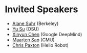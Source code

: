 # Invited Speakers

- [Alane Suhr](https://www.alanesuhr.com/) (Berkeley)
- [Yu Su](https://ysu1989.github.io/) (OSU)
- [Xinyun Chen](https://jungyhuk.github.io/) (Google DeepMind)
- [Maarten Sap](https://maartensap.com/) (CMU)
- [Chris Paxton](https://twitter.com/chris_j_paxton) (Hello Robot)
